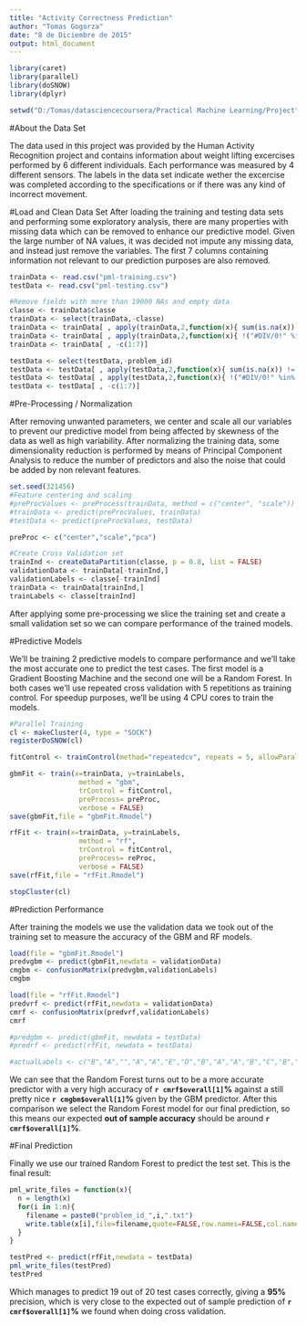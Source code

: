```yaml
---
title: "Activity Correctness Prediction"
author: "Tomas Gogorza"
date: "8 de Diciembre de 2015"
output: html_document
---
```


```r
library(caret)
library(parallel)
library(doSNOW)
library(dplyr)

setwd("D:/Tomas/datasciencecoursera/Practical Machine Learning/Project")
```

#About the Data Set

The data used in this project was provided by the Human Activity Recognition project and contains information about weight lifting excercises performed by 6 different individuals. Each performance was measured by 4 different sensors. The labels in the data set indicate wether the excercise was completed according to the specifications or if there was any kind of incorrect movement.

#Load and Clean Data Set
After loading the training and testing data sets and performing some exploratory analysis, there are many properties with missing data which can be removed to enhance our predictive model. Given the large number of NA values, it was decided not impute any missing data, and instead just remove the variables.  The first 7 columns containing information not relevant to our prediction purposes are also removed. 
```r
trainData <- read.csv("pml-training.csv")
testData <- read.csv("pml-testing.csv")

#Remove fields with more than 19000 NAs and empty data
classe <- trainData$classe
trainData <- select(trainData,-classe)
trainData <- trainData[ , apply(trainData,2,function(x){ sum(is.na(x)) < 19000 })]
trainData <- trainData[ , apply(trainData,2,function(x){ !("#DIV/0!" %in% x) })]
trainData <- trainData[ , -c(1:7)]

testData <- select(testData,-problem_id) 
testData <- testData[ , apply(testData,2,function(x){ sum(is.na(x)) != 20 })]
testData <- testData[ , apply(testData,2,function(x){ !("#DIV/0!" %in% x) })]
testData <- testData[ , -c(1:7)]

```

#Pre-Processing / Normalization

After removing unwanted parameters, we center and scale all our variables to prevent our predictive model from being affected by skewness of the data as well as high variability.
After normalizing the training data, some dimensionality reduction is performed by means of Principal Component Analysis to reduce the number of predictors and also the noise that could be added by non relevant features.

```r
set.seed(321456)
#Feature centering and scaling
#preProcValues <- preProcess(trainData, method = c("center", "scale"))
#trainData <- predict(preProcValues, trainData)
#testData <- predict(preProcValues, testData)

preProc <- c("center","scale","pca")

#Create Cross Validation set
trainInd <- createDataPartition(classe, p = 0.8, list = FALSE)
validationData <- trainData[-trainInd,]
validationLabels <- classe[-trainInd]
trainData <- trainData[trainInd,]
trainLabels <- classe[trainInd]
```
After applying some pre-processing we slice the training set and create a small validation set so we can compare performance of the trained models.

#Predictive Models

We'll be training 2 predictive models to compare performance and we'll take the most accurate one to predict the test cases.
The first model is a Gradient Boosting Machine and the second one will be a Random Forest. In both cases we'll use repeated cross validation with 5 repetitions as training control.
For speedup purposes, we'll be using 4 CPU cores to train the models.

```r

#Parallel Training
cl <- makeCluster(4, type = "SOCK")
registerDoSNOW(cl)

fitControl <- trainControl(method="repeatedcv", repeats = 5, allowParallel = TRUE)

gbmFit <- train(x=trainData, y=trainLabels,
                 method = "gbm",
                 trControl = fitControl,
                 preProcess= preProc,
                 verbose = FALSE)
save(gbmFit,file = "gbmFit.Rmodel")

rfFit <- train(x=trainData, y=trainLabels,
                 method = "rf",
                 trControl = fitControl,
                 preProcess= reProc,
                 verbose = FALSE)
save(rfFit,file = "rfFit.Rmodel")

stopCluster(cl)
```

#Prediction Performance

After training the models we use the validation data we took out of the training set to measure the accuracy of the GBM and RF models.

```r
load(file = "gbmFit.Rmodel")
predvgbm <- predict(gbmFit,newdata = validationData)
cmgbm <- confusionMatrix(predvgbm,validationLabels)
cmgbm

load(file = "rfFit.Rmodel")
predvrf <- predict(rfFit,newdata = validationData)
cmrf <- confusionMatrix(predvrf,validationLabels)
cmrf

#predgbm <- predict(gbmFit, newdata = testData)
#predrf <- predict(rfFit, newdata = testData)

#actualLabels <- c("B","A","","A","A","E","D","B","A","A","B","C","B","A","E","E","A","B","B","B")

```
We can see that the Random Forest turns out to be a more accurate predictor with a very high accuracy of **`r cmrf$overall[1]`%** against a still pretty nice **`r cmgbm$overall[1]`%** given by the GBM predictor.
After this comparison we select the Random Forest model for our final prediction, so this means our expected **out of sample accuracy** should be around **`r cmrf$overall[1]`%**.

#Final Prediction

Finally we use our trained Random Forest to predict the test set. This is the final result:
```r
pml_write_files = function(x){
  n = length(x)
  for(i in 1:n){
    filename = paste0("problem_id_",i,".txt")
    write.table(x[i],file=filename,quote=FALSE,row.names=FALSE,col.names=FALSE)
  }
}

```

```r
testPred <- predict(rfFit,newdata = testData)
pml_write_files(testPred)
testPred
```
Which manages to predict 19 out of 20 test cases correctly, giving a **95%** precision, which is very close to the expected out of sample prediction of **`r cmrf$overall[1]`%**  we found when doing cross validation.